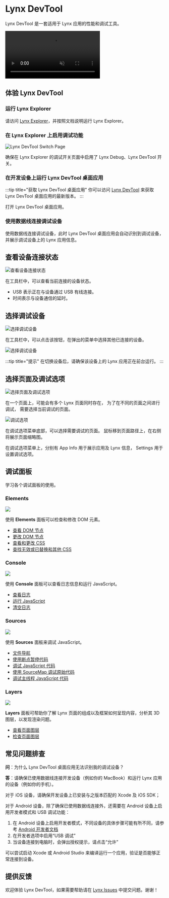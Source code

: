 
# Lynx DevTool

Lynx DevTool 是一套适用于 Lynx 应用的性能和调试工具。

<video src="/assets/devtool-overview.mp4" loop autoPlay muted></video>

## 体验 Lynx DevTool

### 运行 Lynx Explorer

请访问 [Lynx Explorer](/guide/start/quick-start.html)，并按照文档说明运行 Lynx Explorer。

### 在 Lynx Explorer 上启用调试功能

<img
  src="/assets/doc/debugging-devtool-switch-zh-ios.png"
  alt="Lynx DevTool Switch Page"
  width={200}
/>

确保在 Lynx Explorer 的调试开关页面中启用了 Lynx Debug、Lynx DevTool 开关。

### 在开发设备上运行 Lynx DevTool 桌面应用

:::tip title="获取 Lynx DevTool 桌面应用"
你可以访问 [Lynx DevTool](https://github.com/lynx-family/lynx-devtool/releases) 来获取 Lynx DevTool 桌面应用的最新版本。
:::

打开 Lynx DevTool 桌面应用。

### 使用数据线连接调试设备

使用数据线连接调试设备，此时 Lynx DevTool 桌面应用会自动识别到调试设备，并展示调试设备上的 Lynx 应用信息。

## 查看设备连接状态

<img
  src="/assets/doc/debugging-using-devtool-toolbar-connection.png"
  alt="查看设备连接状态"
  width={400}
/>

在工具栏中，可以查看当前连接的设备状态。

- USB 表示正在与设备通过 USB 有线连接。
- 时间表示与设备通信的延时。

## 选择调试设备

<img
  src="/assets/doc/debugging-using-devtool-toolbar-choose-device.png"
  alt="选择调试设备"
  width={400}
/>

在工具栏中，可以点击该按钮，在弹出的菜单中选择其他已连接的设备。

<img
  src="/assets/doc/debugging-device-menu.png"
  alt="选择调试设备"
  width={140}
/>

:::tip title="提示"
在切换设备后，请确保该设备上的 Lynx 应用正在前台运行。
:::

## 选择页面及调试选项

<img
  src="/assets/doc/debugging-using-devtool-toolbar-card-settings.png"
  alt="选择页面及调试选项"
  width={400}
/>

在一个页面上，可能会有多个 Lynx 页面同时存在，
为了在不同的页面之间进行调试，
需要选择当前调试的页面。

<img src="/assets/doc/debugging-setting-menu.png" alt="调试选项" width={200} />

在调试选项菜单底部，可以选择需要调试的页面。
鼠标移到页面路径上，在右侧将展示页面缩略图。

在调试选项菜单上，分别有 App Info 用于展示应用及 Lynx 信息，
Settings 用于设置调试选项。

## 调试面板

学习各个调试面板的使用。

### Elements

![](/assets/doc/debugging-panel-elements.png)

使用 **Elements** 面板可以检查和修改 DOM 元素。

- [查看 DOM 节点](/guide/debugging/lynx-devtool/elements-panel#查看-dom-节点)
- [更改 DOM 节点](/guide/debugging/lynx-devtool/elements-panel#更改-dom-节点)
- [查看和更改 CSS](/guide/debugging/lynx-devtool/elements-panel#查看和更改-css)
- [查找无效或已替换和其他 CSS](/guide/debugging/lynx-devtool/elements-panel#查找无效或已替换和其他-css)

### Console

![](/assets/doc/debugging-panel-console.png)

使用 **Console** 面板可以查看日志信息和运行 JavaScript。

- [查看日志](/guide/debugging/lynx-devtool/console-panel#查看日志)
- [运行 JavaScript](/guide/debugging/lynx-devtool/console-panel#运行-javascript)
- [清空日志](/guide/debugging/lynx-devtool/console-panel#清空日志)

### Sources

![](/assets/doc/debugging-panel-sources.png)

使用 **Sources** 面板来调试 JavaScript。

- [文件导航](/guide/debugging/lynx-devtool/sources-panel#文件导航)
- [使用断点暂停代码](/guide/debugging/lynx-devtool/sources-panel#使用断点暂停代码)
- [调试 JavaScript 代码](/guide/debugging/lynx-devtool/sources-panel#调试-javascript-代码)
- [使用 SourceMap 调试原始代码](/guide/debugging/lynx-devtool/sources-panel#使用-sourcemap-调试原始代码)
- [调试主线程 JavaScript 代码](/guide/debugging/lynx-devtool/sources-panel#调试主线程-javascript-代码)

### Layers

![](/assets/doc/debugging-panel-layers.png)

**Layers** 面板可帮助你了解 Lynx 页面的组成以及框架如何呈现内容，分析其 3D 图层，以发现渲染问题。

- [查看页面图层](/guide/debugging/lynx-devtool/layers-panel#查看页面图层)
- [检查页面图层](/guide/debugging/lynx-devtool/layers-panel#检查页面图层)

## 常见问题排查

**问**：为什么 Lynx DevTool 桌面应用无法识别我的调试设备？

**答**：请确保已使用数据线连接开发设备（例如你的 MacBook）和运行 Lynx 应用的设备（例如你的手机）。

对于 iOS 设备，请确保开发设备上已安装与之版本匹配的 Xcode 及 iOS SDK；

对于 Android 设备，除了确保已使用数据线连接外，还需要在 Android 设备上启用开发者模式和 USB 调试功能：

1. 在 Android 设备上启用开发者模式，不同设备的具体步骤可能有所不同，请参考 [Android 开发者文档](https://developer.android.com/studio/debug/dev-options)
2. 在开发者选项中启用“USB 调试”
3. 当设备连接到电脑时，会弹出授权提示，请点击“允许”

可以尝试启动 Xcode 或 Android Studio 来编译运行一个应用，验证是否能够正常连接到设备。

## 提供反馈

欢迎体验 Lynx DevTool，如果需要帮助请在 [Lynx Issues](https://github.com/lynx-family/lynx-devtool/issues) 中提交问题。谢谢！
